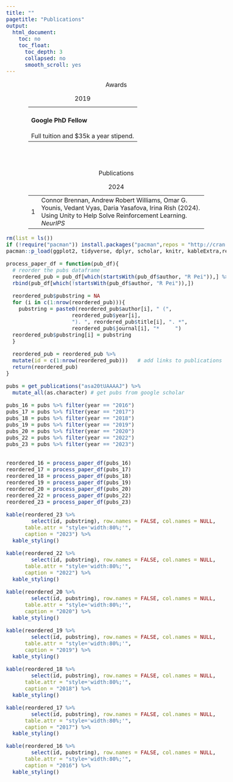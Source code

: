 ```yaml
---
title: ""
pagetitle: "Publications"
output:
  html_document:
    toc: no
    toc_float:
      toc_depth: 3
      collapsed: no
      smooth_scroll: yes
---
```


<style type="text/css">
  body{
  font-size: 12pt;
}

</style>

<center class="h1"> Awards </center>

<table style="width:80%; margin-left: auto; margin-right: auto;" class="table">
<caption>
2019
</caption>
<tbody>
<tr>
<td style="text-align:left;">
<h4>Google PhD Fellow</h4>
Full tuition and $35k a year stipend.
</td>
</tr>
</tbody>
</table>
<br><br>

<center class="h1"> Publications </center>
<table style="width:80%; margin-left: auto; margin-right: auto;" class="table">
<caption>
2024
</caption>
<tbody>
<tr>
<td style="text-align:right;">
1
</td>
<td style="text-align:left;">
Connor Brennan, Andrew Robert Williams, Omar G. Younis, Vedant Vyas, Daria Yasafova, Irina Rish (2024). Using Unity to Help Solve Reinforcement Learning. <em>NeurIPS</em>
</td>
</tr>
</tbody>
</table>
```r
rm(list = ls())
if (!require("pacman")) install.packages("pacman",repos = "http://cran.us.r-project.org")
pacman::p_load(ggplot2, tidyverse, dplyr, scholar, knitr, kableExtra,readxl)

process_paper_df = function(pub_df){
  # reorder the pubs dataframe
  reordered_pub = pub_df[which(startsWith(pub_df$author, "R Pei")),] %>% 
  rbind(pub_df[which(!startsWith(pub_df$author, "R Pei")),])

  reordered_pub$pubstring = NA
  for (i in c(1:nrow(reordered_pub))){
    pubstring = paste0(reordered_pub$author[i], " (",
                     reordered_pub$year[i],
                     "). ", reordered_pub$title[i], ". *",
                     reordered_pub$journal[i], "*     ")
  reordered_pub$pubstring[i] = pubstring
  }

  reordered_pub = reordered_pub %>%
  mutate(id = c(1:nrow(reordered_pub)))   # add links to publications
  return(reordered_pub)
}
```


```r
pubs = get_publications("asa20tUAAAAJ") %>%
  mutate_all(as.character) # get pubs from google scholar

pubs_16 = pubs %>% filter(year == "2016")
pubs_17 = pubs %>% filter(year == "2017")
pubs_18 = pubs %>% filter(year == "2018")
pubs_19 = pubs %>% filter(year == "2019")
pubs_20 = pubs %>% filter(year == "2020")
pubs_22 = pubs %>% filter(year == "2022")
pubs_23 = pubs %>% filter(year == "2023")


reordered_16 = process_paper_df(pubs_16)
reordered_17 = process_paper_df(pubs_17)
reordered_18 = process_paper_df(pubs_18)
reordered_19 = process_paper_df(pubs_19)
reordered_20 = process_paper_df(pubs_20)
reordered_22 = process_paper_df(pubs_22)
reordered_23 = process_paper_df(pubs_23)

kable(reordered_23 %>%
        select(id, pubstring), row.names = FALSE, col.names = NULL,
      table.attr = "style='width:80%;'", 
      caption = "2023") %>%
  kable_styling()

kable(reordered_22 %>%
        select(id, pubstring), row.names = FALSE, col.names = NULL,
      table.attr = "style='width:80%;'", 
      caption = "2022") %>%
  kable_styling()

kable(reordered_20 %>%
        select(id, pubstring), row.names = FALSE, col.names = NULL,
      table.attr = "style='width:80%;'", 
      caption = "2020") %>%
  kable_styling()

kable(reordered_19 %>%
        select(id, pubstring), row.names = FALSE, col.names = NULL,
      table.attr = "style='width:80%;'", 
      caption = "2019") %>%
  kable_styling()

kable(reordered_18 %>%
        select(id, pubstring), row.names = FALSE, col.names = NULL,
      table.attr = "style='width:80%;'", 
      caption = "2018") %>%
  kable_styling()

kable(reordered_17 %>%
        select(id, pubstring), row.names = FALSE, col.names = NULL,
      table.attr = "style='width:80%;'", 
      caption = "2017") %>%
  kable_styling()

kable(reordered_16 %>%
        select(id, pubstring), row.names = FALSE, col.names = NULL,
      table.attr = "style='width:80%;'", 
      caption = "2016") %>%
  kable_styling()
```


